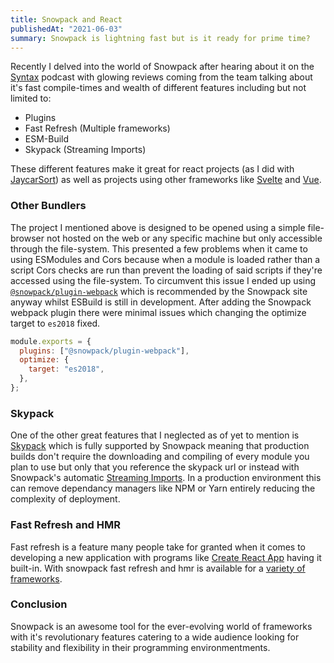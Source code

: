 ```yaml
---
title: Snowpack and React
publishedAt: "2021-06-03"
summary: Snowpack is lightning fast but is it ready for prime time?
---
```


Recently I delved into the world of Snowpack after hearing about it on the [Syntax](https://syntax.fm/) podcast with glowing reviews coming from the team talking about it's fast compile-times and wealth of different features including but not limited to:

- Plugins
- Fast Refresh (Multiple frameworks)
- ESM-Build
- Skypack (Streaming Imports)

These different features make it great for react projects (as I did with [JaycarSort](https://github.com/sebasptsch/jaycarsort)) as well as projects using other frameworks like [Svelte](https://www.snowpack.dev/tutorials/svelte) and [Vue](https://www.snowpack.dev/tutorials/vue).

### Other Bundlers

The project I mentioned above is designed to be opened using a simple file-browser not hosted on the web or any specific machine but only accessible through the file-system. This presented a few problems when it came to using ESModules and Cors because when a module is loaded rather than a script Cors checks are run than prevent the loading of said scripts if they're accessed using the file-system. To circumvent this issue I ended up using [`@snowpack/plugin-webpack`](https://www.npmjs.com/package/@snowpack/plugin-webpack) which is recommended by the Snowpack site anyway whilst ESBuild is still in development. After adding the Snowpack webpack plugin there were minimal issues which changing the optimize target to `es2018` fixed.

```js
module.exports = {
  plugins: ["@snowpack/plugin-webpack"],
  optimize: {
    target: "es2018",
  },
};
```

### Skypack

One of the other great features that I neglected as of yet to mention is [Skypack](https://www.skypack.dev/) which is fully supported by Snowpack meaning that production builds don't require the downloading and compiling of every module you plan to use but only that you reference the skypack url or instead with Snowpack's automatic [Streaming Imports](https://www.snowpack.dev/guides/streaming-imports). In a production environment this can remove dependancy managers like NPM or Yarn entirely reducing the complexity of deployment.

### Fast Refresh and HMR

Fast refresh is a feature many people take for granted when it comes to developing a new application with programs like [Create React App](https://create-react-app.dev/) having it built-in. With snowpack fast refresh and hmr is available for a [variety of frameworks](https://www.snowpack.dev/concepts/hot-module-replacement).

### Conclusion

Snowpack is an awesome tool for the ever-evolving world of frameworks with it's revolutionary features catering to a wide audience looking for stability and flexibility in their programming environmentments.
